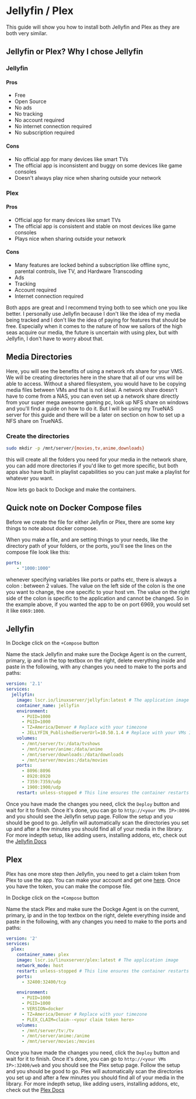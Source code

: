 # Jellyfin / Plex

This guide will show you how to install both Jellyfin and Plex as they are both very similar.

## Jellyfin or Plex? Why I chose Jellyfin

### Jellyfin

#### Pros

- Free
- Open Source
- No ads
- No tracking
- No account required
- No internet connection required
- No subscription required

#### Cons

- No official app for many devices like smart TVs
- The official app is inconsistent and buggy on some devices like game consoles
- Doesn't always play nice when sharing outside your network

### Plex

#### Pros

- Official app for many devices like smart TVs
- The official app is consistent and stable on most devices like game consoles
- Plays nice when sharing outside your network

#### Cons

- Many features are locked behind a subscription like offline sync, parental controls, live TV, and Hardware Transcoding
- Ads
- Tracking
- Account required
- Internet connection required

Both apps are great and I recommend trying both to see which one you like better. I personally use Jellyfin because I don't like the idea of my media being tracked and I don't like the idea of paying for features that should be free. Especially when it comes to the nature of how we sailors of the high seas acquire our media, the future is uncertain with using plex, but with Jellyfin, I don't have to worry about that.

## Media Directories

Here, you will see the benefits of using a network nfs share for your VMS. We will be creating directories here in the share that all of our vms will be able to access. Without a shared filesystem, you would have to be copying media files between VMs and that is not ideal. A network share doesn't have to come from a NAS, you can even set up a network share directly from your super mega awesome gaming pc, look up NFS share on windows and you'll find a guide on how to do it. But I will be using my TrueNAS server for this guide and there will be a later on section on how to set up a NFS share on TrueNAS.

### Create the directories

```bash
sudo mkdir -p /mnt/server/{movies,tv,anime,downloads}
```

this will create all the folders you need for your media in the network share, you can add more directories if you'd like to get more specific, but both apps also have built in playlist capabilities so you can just make a playlist for whatever you want.

Now lets go back to Dockge and make the containers.

## Quick note on Docker Compose files

Before we create the file for either Jellyfin or Plex, there are some key things to note about docker compose.

When you make a file, and are setting things to your needs, like the directory path of your folders, or the ports, you'll see the lines on the compose file look like this:

```yaml
ports:
	- "1000:1000"
```

whenever specifying variables like ports or paths etc, there is always a colon : between 2 values. The value on the left side of the colon is the one you want to change, the one specific to your host vm. The value on the right side of the colon is specific to the application and cannot be changed. So in the example above, if you wanted the app to be on port 6969, you would set it like `6969:1000`.

## Jellyfin

In Dockge click on the `+Compose` button

Name the stack Jellyfin and make sure the Dockge Agent is on the current, primary, ip and in the top textbox on the right, delete everything inside and paste in the following, with any changes you need to make to the ports and paths:

```yaml
version: '2.1'
services:
  jellyfin:
    image: lscr.io/linuxserver/jellyfin:latest # The application image
    container_name: jellyfin
    environment:
      - PUID=1000
      - PGID=1000
      - TZ=America/Denver # Replace with your timezone
      - JELLYFIN_PublishedServerUrl=10.50.1.4 # Replace with your VMs IP address
    volumes:
      - /mnt/server/tv:/data/tvshows
      - /mnt/server/anime:/data/anime
      - /mnt/server/downloads:/data/downloads
      - /mnt/server/movies:/data/movies
    ports:
      - 8096:8096
      - 8920:8920
      - 7359:7359/udp
      - 1900:1900/udp
    restart: unless-stopped # This line ensures the container restarts if the VM is restarted, unless you manually stop the container
```

Once you have made the changes you need, click the `Deploy` button and wait for it to finish. Once it's done, you can go to `http://<your VMs IP>:8096` and you should see the Jellyfin setup page. Follow the setup and you should be good to go.
Jellyfin will automatically scan the directories you set up and after a few minutes you should find all of your media in the library. For more indepth setup, like adding users, installing addons, etc, check out the [Jellyfin Docs](https://jellyfin.org/docs)

## Plex

Plex has one more step then Jellyfin, you need to get a claim token from Plex to use the app. You can make your account and get one [here](https://www.plex.tv/claim/). Once you have the token, you can make the compose file.

In Dockge click on the `+Compose` button

Name the stack Plex and make sure the Dockge Agent is on the current, primary, ip and in the top textbox on the right, delete everything inside and paste in the following, with any changes you need to make to the ports and paths:

```yaml
version: '2'
services:
  plex:
    container_name: plex
    image: lscr.io/linuxserver/plex:latest # The application image
    network_mode: host
    restart: unless-stopped # This line ensures the container restarts if the VM is restarted, unless you manually stop the container
    ports:
      - 32400:32400/tcp

    environment:
	  - PUID=1000
	  - PGID=1000
	  - VERSION=docker
      - TZ=America/Denver # Replace with your timezone
      - PLEX_CLAIM=claim--<your claim token here>
    volumes:
      - /mnt/server/tv:/tv
      - /mnt/server/anime:/anime
      - /mnt/server/movies:/movies
```

Once you have made the changes you need, click the `Deploy` button and wait for it to finish. Once it's done, you can go to `http://<your VMs IP>:32400/web` and you should see the Plex setup page. Follow the setup and you should be good to go.
Plex will automatically scan the directories you set up and after a few minutes you should find all of your media in the library. For more indepth setup, like adding users, installing addons, etc, check out the [Plex Docs](https://support.plex.tv/articles/200288286-quick-start-step-by-step-guides/)
